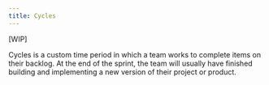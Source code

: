 ```yaml
---
title: Cycles
---
```

[WIP]

Cycles is a custom time period in which a team works to complete items on their backlog. At the end of the sprint, the team will usually have finished building and implementing a new version of their project or product.
